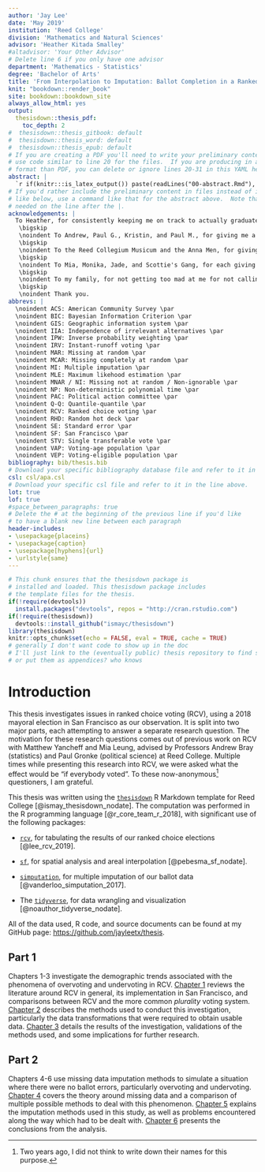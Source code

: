 ```yaml
---
author: 'Jay Lee'
date: 'May 2019'
institution: 'Reed College'
division: 'Mathematics and Natural Sciences'
advisor: 'Heather Kitada Smalley'
#altadvisor: 'Your Other Advisor'
# Delete line 6 if you only have one advisor
department: 'Mathematics - Statistics'
degree: 'Bachelor of Arts'
title: 'From Interpolation to Imputation: Ballot Completion in a Ranked Choice Election'
knit: "bookdown::render_book"
site: bookdown::bookdown_site
always_allow_html: yes
output: 
  thesisdown::thesis_pdf:
    toc_depth: 2
#  thesisdown::thesis_gitbook: default
#  thesisdown::thesis_word: default
#  thesisdown::thesis_epub: default
# If you are creating a PDF you'll need to write your preliminary content here or
# use code similar to line 20 for the files.  If you are producing in a different
# format than PDF, you can delete or ignore lines 20-31 in this YAML header.
abstract: |
  `r if(knitr:::is_latex_output()) paste(readLines("00-abstract.Rmd"), collapse = '\n  ')`
# If you'd rather include the preliminary content in files instead of inline
# like below, use a command like that for the abstract above.  Note that a tab is 
# needed on the line after the |.
acknowledgements: |
  To Heather, for consistently keeping me on track to actually graduate and being a wonderful thesis advisor; \par
   \bigskip
   \noindent To Andrew, Paul G., Kristin, and Paul M., for giving me a series of good jobs and unofficially advising me over the last few years; \par
   \bigskip
   \noindent To the Reed Collegium Musicum and the Anna Men, for giving me a few hours a week to take my mind off of this and make some music; \par
   \bigskip
   \noindent To Mia, Monika, Jade, and Scottie's Gang, for each giving me a semblance of a social life and getting me off campus; \par
   \bigskip
   \noindent To my family, for not getting too mad at me for not calling as much as I should; \par
   \bigskip
   \noindent Thank you.
abbrevs: |
  \noindent ACS: American Community Survey \par
  \noindent BIC: Bayesian Information Criterion \par
  \noindent GIS: Geographic information system \par
  \noindent IIA: Independence of irrelevant alternatives \par
  \noindent IPW: Inverse probability weighting \par
  \noindent IRV: Instant-runoff voting \par
  \noindent MAR: Missing at random \par
  \noindent MCAR: Missing completely at random \par
  \noindent MI: Multiple imputation \par
  \noindent MLE: Maximum likehood estimation \par
  \noindent MNAR / NI: Missing not at random / Non-ignorable \par
  \noindent NP: Non-deterministic polynomial time \par
  \noindent PAC: Political action committee \par
  \noindent Q-Q: Quantile-quantile \par
  \noindent RCV: Ranked choice voting \par
  \noindent RHD: Random hot deck \par
  \noindent SE: Standard error \par
  \noindent SF: San Francisco \par
  \noindent STV: Single transferable vote \par
  \noindent VAP: Voting-age population \par
  \noindent VEP: Voting-eligible population \par
bibliography: bib/thesis.bib
# Download your specific bibliography database file and refer to it in the line above.
csl: csl/apa.csl
# Download your specific csl file and refer to it in the line above.
lot: true
lof: true
#space_between_paragraphs: true
# Delete the # at the beginning of the previous line if you'd like
# to have a blank new line between each paragraph
header-includes:
- \usepackage{placeins}
- \usepackage{caption}
- \usepackage[hyphens]{url}
- \urlstyle{same}
---
```


<!--
Above is the YAML (YAML Ain't Markup Language) header that includes a lot of metadata used to produce the document.  Be careful with spacing in this header!

If you'd prefer to not include a Dedication, for example, simply delete lines 17 and 18 above or add a # before them to comment them out.  If you have other LaTeX packages you would like to include, delete the # before header-includes and list the packages after hyphens on new lines.

If you'd like to include a comment that won't be produced in your resulting file enclose it in a block like this.
-->

<!--
If you receive a duplicate label error after knitting, make sure to delete the index.Rmd file and then knit again.
-->

```r
# This chunk ensures that the thesisdown package is
# installed and loaded. This thesisdown package includes
# the template files for the thesis.
if(!require(devtools))
  install.packages("devtools", repos = "http://cran.rstudio.com")
if(!require(thesisdown))
  devtools::install_github("ismayc/thesisdown")
library(thesisdown)
knitr::opts_chunk$set(echo = FALSE, eval = TRUE, cache = TRUE)
# generally I don't want code to show up in the doc
# I'll just link to the (eventually public) thesis repository to find source code
# or put them as appendices? who knows
```

<!-- You'll need to include the order that you'd like Rmd files to appear in the _bookdown.yml file for
PDF files and also delete the # before rmd_files: there.  You'll want to not include 00(two-hyphens)prelim.Rmd
and 00-abstract.Rmd since they are handled in the YAML above differently for the PDF version.
-->

<!-- The {.unnumbered} option here means that the introduction will be "Chapter 0." You can also use {-} for no numbers
on chapters.
-->

# Introduction {.unnumbered}

This thesis investigates issues in ranked choice voting (RCV), using a 2018 mayoral election in San Francisco as our observation. It is split into two major parts, each attempting to answer a separate research question. The motivation for these research questions comes out of previous work on RCV with Matthew Yancheff and Mia Leung, advised by Professors Andrew Bray (statistics) and Paul Gronke (political science) at Reed College. Multiple times while presenting this research into RCV, we were asked what the effect would be "if everybody voted". To these now-anonymous^[Two years ago, I did not think to write down their names for this purpose.] questioners, I am grateful.

This thesis was written using the [`thesisdown`](https://github.com/ismayc/thesisdown) R Markdown template for Reed College [@ismay_thesisdown_nodate]. The computation was performed in the R programming language [@r_core_team_r_2018], with significant use of the following packages:

- [`rcv`](https://github.com/ds-elections/rcv), for tabulating the results of our ranked choice elections [@lee_rcv_2019].

- [`sf`](https://github.com/r-spatial/sf), for spatial analysis and areal interpolation [@pebesma_sf_nodate].

- [`simputation`](https://github.com/markvanderloo/simputation), for multiple imputation of our ballot data [@vanderloo_simputation_2017].

- The [`tidyverse`](https://www.tidyverse.org/), for data wrangling and visualization [@noauthor_tidyverse_nodate].

All of the data used, R code, and source documents can be found at my GitHub page: <https://github.com/jayleetx/thesis>.

## Part 1 {.unnumbered}

Chapters 1-3 investigate the demographic trends associated with the phenomena of overvoting and undervoting in RCV.
[Chapter 1](#demo-litreview) reviews the literature around RCV in general, its implementation in San Francisco, and comparisons between RCV and the more common *plurality* voting system.
[Chapter 2](#demo-methods) describes the methods used to conduct this investigation, particularly the data transformations that were required to obtain usable data.
[Chapter 3](#demo-results) details the results of the investigation, validations of the methods used, and some implications for further research.

## Part 2 {.unnumbered}

Chapters 4-6 use missing data imputation methods to simulate a situation where there were no ballot errors, particularly overvoting and undervoting.
[Chapter 4](#missing-litreview) covers the theory around missing data and a comparison of multiple possible methods to deal with this phenomenon.
[Chapter 5](#missing-methods) explains the imputation methods used in this study, as well as problems encountered along the way which had to be dealt with.
[Chapter 6](#missing-results) presents the conclusions from the analysis.

